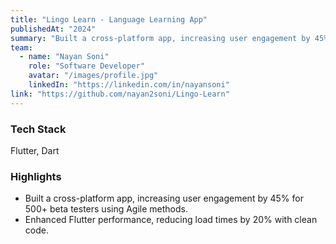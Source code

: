 ```yaml
---
title: "Lingo Learn - Language Learning App"
publishedAt: "2024"
summary: "Built a cross-platform app, increasing user engagement by 45% for 500+ beta testers using Agile methods. Enhanced Flutter performance, reducing load times by 20% with clean code."
team:
  - name: "Nayan Soni"
    role: "Software Developer"
    avatar: "/images/profile.jpg"
    linkedIn: "https://linkedin.com/in/nayansoni"
link: "https://github.com/nayan2soni/Lingo-Learn"
---
```


### Tech Stack
Flutter, Dart

### Highlights
- Built a cross-platform app, increasing user engagement by 45% for 500+ beta testers using Agile methods.
- Enhanced Flutter performance, reducing load times by 20% with clean code.